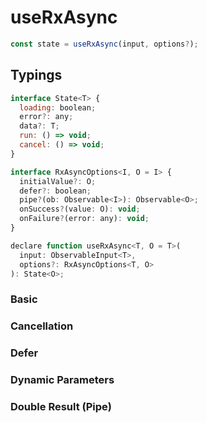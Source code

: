 

<Meta title="useRxAsync" />

# useRxAsync

```js
const state = useRxAsync(input, options?);
```

## Typings

```js
interface State<T> {
  loading: boolean;
  error?: any;
  data?: T;
  run: () => void;
  cancel: () => void;
}

interface RxAsyncOptions<I, O = I> {
  initialValue?: O;
  defer?: boolean;
  pipe?(ob: Observable<I>): Observable<O>;
  onSuccess?(value: O): void;
  onFailure?(error: any): void;
}

declare function useRxAsync<T, O = T>(
  input: ObservableInput<T>,
  options?: RxAsyncOptions<T, O>
): State<O>;
```

### Basic

<Preview name="Basic" code={basicCode}>
  <Basic />
</Preview>

### Cancellation

<Preview name="Cancellation" code={cancellationCode}>
  <Cancellation />
</Preview>

### Defer

<Preview name="Cancellation" code={deferCode}>
  <Defer />
</Preview>

### Dynamic Parameters

<Preview name="Cancellation" code={dynamicParametersCode}>
  <DynamicParameters />
</Preview>

### Double Result (Pipe)

<Preview name="Cancellation" code={pipeCode}>
  <Pipe />
</Preview>
